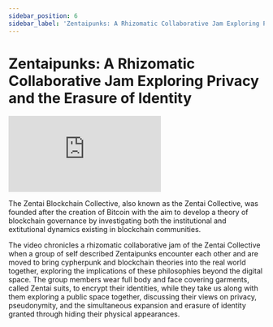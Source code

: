 ```yaml
---
sidebar_position: 6
sidebar_label: 'Zentaipunks: A Rhizomatic Collaborative Jam Exploring Privacy...'
---
```


# Zentaipunks: A Rhizomatic Collaborative Jam Exploring Privacy and the Erasure of Identity
<ImgUp className="img-up" />
<iframe class="video-embed" src="https://player.vimeo.com/video/699036553?h=3c3121c1a1&amp;badge=0&amp;autopause=0&amp;player_id=0&amp;app_id=58479" title="Vimeo video player" frameborder="0" allow="autoplay; fullscreen; picture-in-picture" allowfullscreen></iframe>
<ImgDown className="img-down" />

The Zentai Blockchain Collective, also known as the Zentai Collective, was founded after the creation of Bitcoin with the aim to develop a theory of blockchain governance by investigating both the institutional and extitutional dynamics existing in blockchain communities. 

The video chronicles a rhizomatic collaborative jam of the Zentai Collective when a group of self described Zentaipunks encounter each other and are moved to bring cypherpunk and blockchain theories into the real world together, exploring the implications of these philosophies beyond the digital space. The group members wear full body and face covering garments, called Zentai suits, to encrypt their identities, while they take us along with them exploring a public space together, discussing their views on privacy, pseudonymity, and the simultaneous expansion and erasure of identity granted through hiding their physical appearances.